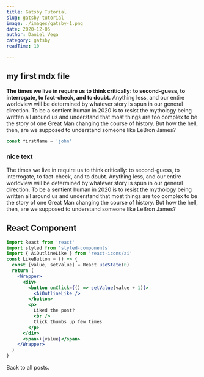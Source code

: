 ```yaml
---
title: Gatsby Tutorial
slug: gatsby-tutorial
image: ./images/gatsby-1.png
date: 2020-12-05
author: Daniel Vega
category: gatsby
readTime: 10

---
```



## my first mdx file

**The times we live in require us to think critically: to second-guess, to interrogate, to fact-check, and to doubt.** Anything less, and our entire worldview will be determined by whatever story is spun in our general direction. To be a sentient human in 2020 is to resist the mythology being written all around us and understand that most things are too complex to be the story of one Great Man changing the course of history. But how the hell, then, are we supposed to understand someone like LeBron James?

<div className="code">

```js
const firstName = 'john'
```

</div>

<div className="nice-text">

<h3>nice text </h3>

<FiInfo className="nice-text-icon"></FiInfo>

The times we live in require us to think critically: to second-guess, to interrogate, to fact-check, and to doubt. Anything less, and our entire worldview will be determined by whatever story is spun in our general direction. To be a sentient human in 2020 is to resist the mythology being written all around us and understand that most things are too complex to be the story of one Great Man changing the course of history. But how the hell, then, are we supposed to understand someone like LeBron James?

</div>

<h2> React Component </h2>

<Counter />

```jsx
import React from 'react'
import styled from 'styled-components'
import { AiOutlineLike } from 'react-icons/ai'
const LikeButton = () => {
  const [value, setValue] = React.useState(0)
  return (
    <Wrapper>
      <div>
        <button onClick={() => setValue(value + 1)}>
          <AiOutlineLike />
        </button>
        <p>
          Liked the post?
          <br />
          Click thumbs up few times
        </p>
      </div>
      <span>+{value}</span>
    </Wrapper>
  )
}
```

<LikeButton />

<Link to="/posts" className="btn center-btn">
  Back to all posts.
</Link>

